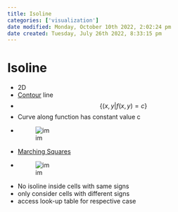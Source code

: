 ```yaml
---
title: Isoline
categories: ['visualization']
date modified: Monday, October 10th 2022, 2:02:24 pm
date created: Tuesday, July 26th 2022, 8:33:15 pm
---
```


# Isoline
- 2D
- [Contour](Contour.qmd) line
- $$\{(x,y|f(x,y)=c\}$$
- Curve along function has constant value c
- ![im](images/Pasted%20image%2020220411133253.png)
- [Marching Squares](Marching%20Squares.qmd)
- ![im](images/Pasted%20image%2020220411133700.png)
- No isoline inside cells with same signs
- only consider cells with different signs
- access look-up table for respective case




